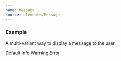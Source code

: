 ```yaml
---
name: Message
source: elements/Message
---
```


### Example

A multi-variant way to display a message to the user.

<Playground>
  <Message variant="default" title="With Title">
    <Text color="black60">Default</Text>
  </Message>
</Playground>

<Message variant="info" my={1}>
  Info
</Message>

<Message variant="warning" my={1}>
  Warning
</Message>

<Message variant="error" my={1}>
  Error
</Message>
